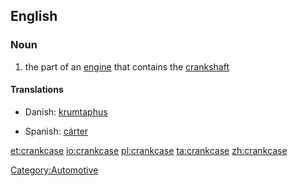 ==English==

===Noun===
{{en-noun}}

#the part of an [[engine]] that contains the [[crankshaft]]

====Translations====
{{trans-top|crankcase}}
* Danish: [[krumtaphus]]
{{trans-mid}}
* Spanish: [[cárter]] <!--needs checking-->
{{trans-bottom}}

[[Category:Automotive]]

[[et:crankcase]]
[[io:crankcase]]
[[pl:crankcase]]
[[ta:crankcase]]
[[zh:crankcase]]